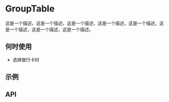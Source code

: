 
<Meta id="GroupTable" title="表格/GroupTable" />

# GroupTable

这是一个描述，这是一个描述，这是一个描述，这是一个描述，这是一个描述，这是一个描述，这是一个描述，这是一个描述。

## 何时使用

- 选择银行卡时

## 示例

<Story id="grouptable--basic" />

## API
